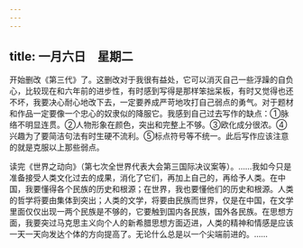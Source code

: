 ```yaml
---
---
---
```

title: 一月六日　星期二
---




开始删改《第三代》了。这删改对于我很有益处，它可以消灭自己一些浮躁的自负心，比较现在和六年前的进步性，有时感到写得是那样笨拙呆板，有时又觉得也还不坏，我要决心耐心地改下去，一定要养成严苛地攻打自己弱点的勇气。对于题材和作品一定要像一个忠心的奴隶似的降服它。我感到自己过去写作的缺点：①脉络不明显连贯。②人物形象在颜色，突出和完整上不够。③欧化成分很浓。④兴趣为了要简洁句法有时生硬不流利。⑤标点符号等不统一。此后写作应该注意的就是克服以上那些弱点。

读完《世界之动向》（第七次全世界代表大会第三国际决议案等）。……我如今只是准备接受人类文化过去的成果，消化了它们，再加上自己的，再给予人类。在中国，我要懂得各个民族的历史和根源；在世界，我也要懂他们的历史和根源。人类的哲学将要由集体到突出；人类的文学，将要由民族而世界，仅是在中国，在文学里面仅仅出现一两个民族是不够的，它要触到国内各民族，国外各民族。在思想方面，我要突过马克思主义向个人的新希腊思想方面迈进，人类的精神和情感是应该一天一天向发达个体的方向提高了。无论什么总是以一个尖端前进的。……